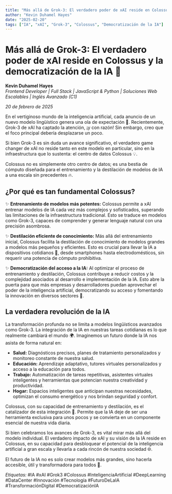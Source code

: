 ```yaml
---
title: "Más allá de Grok-3: El verdadero poder de xAI reside en Colossus y la democratización de la IA"
author: "Kevin Duhamel Hayes"
date: "2025-02-20"
tags: ["IA", "xAI", "Grok-3", "Colossus", "Democratización de la IA"]
---
```


# Más allá de Grok-3: El verdadero poder de xAI reside en Colossus y la democratización de la IA 🚀

**Kevin Duhamel Hayes**  
*Frontend Developer | Full Stack | JavaScript & Python | Soluciones Web Escalables | Inglés Avanzado (C1)*

*20 de febrero de 2025*

En el vertiginoso mundo de la inteligencia artificial, cada anuncio de un nuevo modelo lingüístico genera una ola de expectación 🌊. Recientemente, Grok-3 de xAI ha captado la atención, ¡y con razón! Sin embargo, creo que el foco principal debería desplazarse un poco.

Si bien Grok-3 es sin duda un avance significativo, el verdadero game changer de xAI no reside tanto en este modelo en particular, sino en la infraestructura que lo sustenta: el centro de datos Colossus 💡.

Colossus no es simplemente otro centro de datos; es una bestia de cómputo diseñada para el entrenamiento y la destilación de modelos de IA a una escala sin precedentes 🔥.

## ¿Por qué es tan fundamental Colossus?

✨ **Entrenamiento de modelos más potentes:** Colossus permite a xAI entrenar modelos de IA cada vez más complejos y sofisticados, superando las limitaciones de la infraestructura tradicional. Esto se traduce en modelos como Grok-3, capaces de comprender y generar lenguaje natural con una precisión asombrosa.

✨ **Destilación eficiente de conocimiento:** Más allá del entrenamiento inicial, Colossus facilita la destilación de conocimiento de modelos grandes a modelos más pequeños y eficientes. Esto es crucial para llevar la IA a dispositivos cotidianos 📱, desde smartphones hasta electrodomésticos, sin requerir una potencia de cómputo prohibitiva.

✨ **Democratización del acceso a la IA:** Al optimizar el proceso de entrenamiento y destilación, Colossus contribuye a reducir costos y la complejidad asociados al desarrollo e implementación de la IA. Esto abre la puerta para que más empresas y desarrolladores puedan aprovechar el poder de la inteligencia artificial, democratizando su acceso y fomentando la innovación en diversos sectores 🤝.

## La verdadera revolución de la IA

La transformación profunda no se limita a modelos lingüísticos avanzados como Grok-3. La integración de la IA en nuestras tareas cotidianas es lo que realmente cambiará el mundo 🌍. Imaginemos un futuro donde la IA nos asista de forma natural en:

- **Salud:** Diagnósticos precisos, planes de tratamiento personalizados y monitoreo constante de nuestra salud.
- **Educación:** Aprendizaje adaptativo, tutores virtuales personalizados y acceso a la educación para todos.
- **Trabajo:** Automatización de tareas repetitivas, asistentes virtuales inteligentes y herramientas que potencian nuestra creatividad y productividad.
- **Hogar:** Espacios inteligentes que anticipan nuestras necesidades, optimizan el consumo energético y nos brindan seguridad y confort.

Colossus, con su capacidad de entrenamiento y destilación, es el catalizador de esta integración 🤖. Permite que la IA deje de ser una herramienta exclusiva para unos pocos y se convierta en un componente esencial de nuestra vida diaria.

Si bien celebramos los avances de Grok-3, es vital mirar más allá del modelo individual. El verdadero impacto de xAI y su visión de la IA reside en Colossus, en su capacidad para desbloquear el potencial de la inteligencia artificial a gran escala y llevarla a cada rincón de nuestra sociedad 🌐.

El futuro de la IA no es solo crear modelos más grandes, sino hacerla accesible, útil y transformadora para todos 💪.

*Etiquetas:* #IA #xAI #Grok3 #Colossus #InteligenciaArtificial #DeepLearning #DataCenter #Innovación #Tecnología #FuturoDeLaIA #TransformaciónDigital #DemocratizaciónIA
